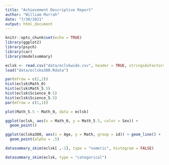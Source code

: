 ```yaml
---
title: "Achievement Descriptive Report"
author: "William Murrah"
date: "7/30/2021"
output: html_document
---
```


```r
knitr::opts_chunk$set(echo = TRUE)
library(ggplot2)
library(psych)
library(car)
library(modelsummary)
```


```r
eclsk <- read.csv("data/eclskwide.csv", header = TRUE, stringsAsFactors = TRUE)
load("data/eclska300.Rdata")
```

```r
par(mfrow = c(2,2))
hist(eclsk$Math_0)
hist(eclsk$Math_5.5)
hist(eclsk$Science_0.5)
hist(eclsk$Science_5.5)
par(mfrow = c(1,1))
```

```r
plot(Math_5.5 ~ Math_0, data = eclsk)
```

```r
ggplot(eclsk, aes(x = Math_0, y = Math_5.5, color = Sex)) + 
  geom_point()
```


```r
ggplot(eclska300, aes(x = Age, y = Math, group = id)) + geom_line() +
  geom_point(alpha = .5)
```

```r
datasummary_skim(eclsk[ ,-1], type = "numeric", histogram = FALSE)
```

```r
datasummary_skim(eclsk, type = "categorical")
```


